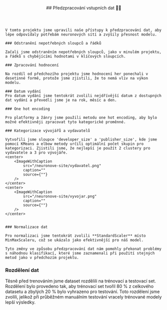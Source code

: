 

<article id="dataPreprocessing">
    <header style={{marginBottom: "1rem"}}>
        ## Předzpracování vstupních dat 👨‍💻
    </header>

    V tomto projektu jsme upravili naše přístupy k předzpracování dat, aby lépe odpovídaly potřebám neuronových sítí a zvýšily přesnost modelu.

    ### Odstranění nepotřebných sloupců a řádků

    Začali jsme odstraněním nepotřebných sloupců, jako v minulém projektu, a řádků s chybějícími hodnotami v klíčových sloupcích.

    ### Zpracování hodnocení

    Na rozdíl od předchozího projektu jsme hodnocení her ponechali v desetinné formě, protože jsme zjistili, že to nemá vliv na výkon modelu.

    ### Datum vydání
    Pro datum vydání jsme tentokrát zvolili nejdřívější datum z dostupných dat vydání a převedli jsme je na rok, měsíc a den.

    ### One hot encoding

    Pro platformy a žánry jsme použili metodu one hot encoding, aby bylo možné efektivněji zpracovat tyto kategorické proměnné.

    ### Kategorizace vývojářů a vydavatelů

    Vytvořili jsme sloupce 'developer_size' a 'publisher_size', kde jsme pomocí KMeans a elbow metody určili optimální počet skupin pro kategorizaci. Zjistili jsme, že nejlepší je použít 2 clustery pro vydavatele a 3 pro vývojáře.
    <center>
        <ImageWithCaption
            src="/neuronove-site/vydavatel.png"
            caption=""
            source={""}
        />
    </center>
    <center>
        <ImageWithCaption
            src="/neuronove-site/vyvojar.png"
            caption=""
            source={""}
        />
    </center>


    ### Normalizace dat

    Pro normalizaci jsme tentokrát zvolili **StandardScaler** místo MinMaxScaleru, což se ukázalo jako efektivnější pro náš model.

    Tyto změny ve způsobu předzpracování dat nám pomohly překonat problémy s náhodnou klasifikací, které jsme zaznamenali při použití stejných metod jako v předchozím projektu.

   ### Rozdělení dat

   Těsně před trenováním jsme dataset rozdělili na trénovací a testovací set. Rozdělení bylo provedeno tak, aby trénovací set tvořil 80&nbsp;% z celkového datasetu a zbylých 20&nbsp;% bylo vyhrazeno pro testování. Toto rozdělení jsme zvolili, jelikož při průběžném manuálním testování vracely trénované modely lepší výsledky.
</article>
